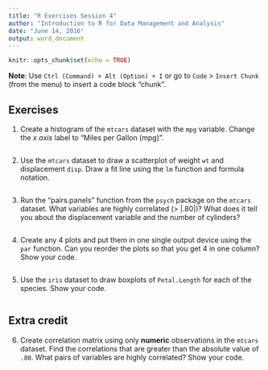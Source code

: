 ```yaml
---
title: "R Exercises Session 4"
author: "Introduction to R for Data Management and Analysis"
date: "June 14, 2016"
output: word_document
---
```


```r
knitr::opts_chunk$set(echo = TRUE)
```

**Note**: Use `Ctrl (Command) + Alt (Option) + I` or go to `Code` > `Insert Chunk` (from the menu) to insert a code block "chunk". 

## Exercises

1. Create a histogram of the `mtcars` dataset with the `mpg` variable. Change the _x axis_ label to "Miles per Gallon (mpg)".

```r

```

2. Use the `mtcars` dataset to draw a scatterplot of weight `wt` and displacement `disp`. Draw a fit line using the `lm` function and formula notation. 

```r

```

3. Run the "pairs.panels" function from the `psych` package on the `mtcars` dataset. What variables are highly correlated (> |.80|)? What does it tell you about the displacement variable and the number of cylinders? 

```r

```

4. Create any 4 plots and put them in one single output device using the `par` function. Can you reorder the plots so that you get 4 in one column? Show your code. 

```r

```

5. Use the `iris` dataset to draw boxplots of `Petal.Length` for each of the species. Show your code. 

```r

```

## Extra credit

6. Create correlation matrix using only **numeric** observations in the `mtcars` dataset. Find the correlations that are greater than the absolute value of `.80`. What pairs of variables are highly correlated? Show your code. 

```r

```





